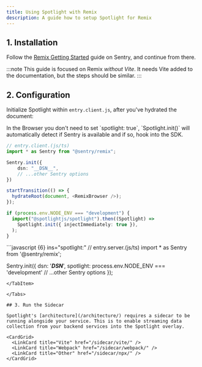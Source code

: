 ```yaml
---
title: Using Spotlight with Remix
description: A guide how to setup Spotlight for Remix
---
```



## 1. Installation

Follow the [Remix Getting Started](https://docs.sentry.io/platforms/javascript/guides/remix/) guide on Sentry, and continue from there.

:::note
This guide is focused on Remix _without Vite_. It needs Vite added to the documentation, but the steps should be similar.
:::

<InstallCommand/>


## 2. Configuration

Initialize Spotlight within `entry.client.js`, after you've hydrated the document:

<Tabs>

<TabItem label="Client">
In the Browser you don't need to set `spotlight: true`, `Spotlight.init()` will automatically detect if Sentry is available and if so, hook into the SDK.

```ts {13-17}
// entry.client.(js/ts)
import * as Sentry from "@sentry/remix";

Sentry.init({
    dsn: "__DSN__",
    // ...other Sentry options
})

startTransition(() => {
  hydrateRoot(document, <RemixBrowser />);
});

if (process.env.NODE_ENV === "development") {
  import("@spotlightjs/spotlight").then((Spotlight) =>
    Spotlight.init({ injectImmediately: true }),
  );
}
```
</TabItem>

<TabItem label="Server">
```javascript {6} ins="spotlight:"
// entry.server.(js/ts)
import * as Sentry from '@sentry/remix';

Sentry.init({
  dsn: '___DSN___',
  spotlight: process.env.NODE_ENV === 'development'
  // ...other Sentry options
});
```
</TabItem>

</Tabs>

## 3. Run the Sidecar

Spotlight's [architecture](/architecture/) requires a sidecar to be running alongside your service. This is to enable streaming data collection from your backend services into the Spotlight overlay.

<CardGrid>
  <LinkCard title="Vite" href="/sidecar/vite/" />
  <LinkCard title="Webpack" href="/sidecar/webpack/" />
  <LinkCard title="Other" href="/sidecar/npx/" />
</CardGrid>